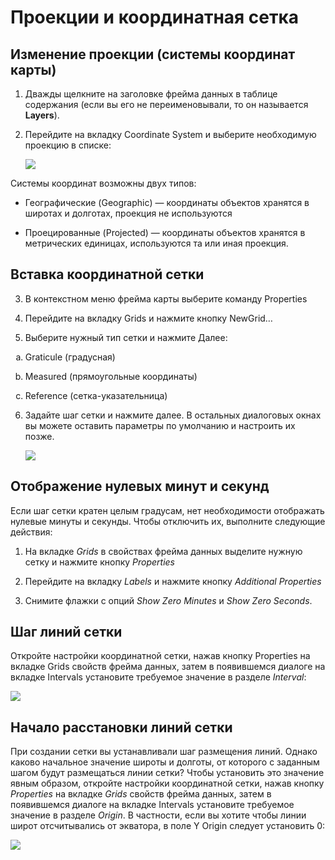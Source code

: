 # Проекции и координатная сетка {#manual-projections}

## Изменение проекции (системы координат карты) {#manual-projections-change}

1. Дважды щелкните на заголовке фрейма данных в таблице содержания (если вы его не переименовывали, то он называется **Layers**).

2. Перейдите на вкладку Coordinate System и выберите необходимую проекцию в списке:

    ![](images/Appendix/image64.png)

Системы координат возможны двух типов:

- Географические (Geographic) --- координаты объектов хранятся в широтах и долготах, проекция не используются

- Проецированные (Projected) --- координаты объектов хранятся в метрических единицах, используются та или иная проекция.

## Вставка координатной сетки {#manual-projections-graticule}

3. В контекстном меню фрейма карты выберите команду Properties

4. Перейдите на вкладку Grids и нажмите кнопку NewGrid...

5. Выберите нужный тип сетки и нажмите Далее:

 a. Graticule (градусная)

 b. Measured (прямоугольные координаты)

 c. Reference (сетка-указательница)

6. Задайте шаг сетки и нажмите далее. В остальных диалоговых окнах вы можете оставить параметры по умолчанию и настроить их позже.

    ![](images/Appendix/image65.png)

## Отображение нулевых минут и секунд {#manual-projections-zero-degrees}

Если шаг сетки кратен целым градусам, нет необходимости отображать нулевые минуты и секунды. Чтобы отключить их, выполните следующие действия:

1. На вкладке *Grids* в свойствах фрейма данных выделите нужную сетку и нажмите кнопку *Properties*

2. Перейдите на вкладку *Labels* и нажмите кнопку *Additional Properties*

3. Снимите флажки с опций *Show Zero Minutes* и *Show Zero Seconds*.

## Шаг линий сетки

Откройте настройки координатной сетки, нажав кнопку Properties на вкладке Grids свойств фрейма данных, затем в появившемся диалоге на вкладке Intervals установите требуемое значение в разделе *Interval*:

![](images/Appendix/image66.png)

## Начало расстановки линий сетки

При создании сетки вы устанавливали шаг размещения линий. Однако каково начальное значение широты и долготы, от которого с заданным шагом будут размещаться линии сетки? Чтобы установить это значение явным образом, откройте настройки координатной сетки, нажав кнопку *Properties* на вкладке *Grids* свойств фрейма данных, затем в появившемся диалоге на вкладке Intervals установите требуемое значение в разделе *Origin*. В частности, если вы хотите чтобы линии широт отсчитывались от экватора, в поле Y Origin следует установить 0:

![](images/Appendix/image67.png)
